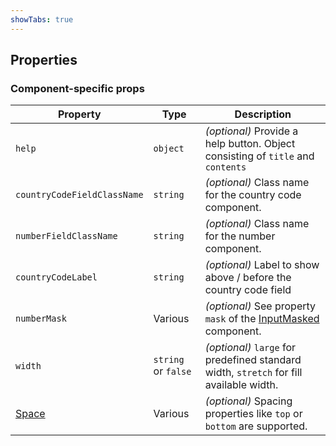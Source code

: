 ```yaml
---
showTabs: true
---
```



## Properties

<DataValueReadwriteProperties type="string" />

### Component-specific props

| Property                                | Type                | Description                                                                                                 |
| --------------------------------------- | ------------------- | ----------------------------------------------------------------------------------------------------------- |
| `help`                                  | `object`            | _(optional)_ Provide a help button. Object consisting of `title` and `contents`                             |
| `countryCodeFieldClassName`             | `string`            | _(optional)_ Class name for the country code component.                                                     |
| `numberFieldClassName`                  | `string`            | _(optional)_ Class name for the number component.                                                           |
| `countryCodeLabel`                      | `string`            | _(optional)_ Label to show above / before the country code field                                            |
| `numberMask`                            | Various             | _(optional)_ See property `mask` of the [InputMasked](/uilib/components/input-masked/properties) component. |
| `width`                                 | `string` or `false` | _(optional)_ `large` for predefined standard width, `stretch` for fill available width.                     |
| [Space](/uilib/layout/space/properties) | Various             | _(optional)_ Spacing properties like `top` or `bottom` are supported.                                       |
